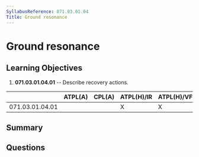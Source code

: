 ```yaml
---
SyllabusReference: 071.03.01.04
Title: Ground resonance
---
```


# Ground resonance

## Learning Objectives

1.  **071.03.01.04.01** -- Describe recovery actions.

|                 | ATPL(A) | CPL(A) | ATPL(H)/IR | ATPL(H)/VFR | CPL(H) | IR | CBIR(A) |
| --------------- | ------- | ------ | ---------- | ----------- | ------ | -- | ------- |
| 071.03.01.04.01 |         |        | X          | X           | X      |    |         |

## Summary

## Questions
